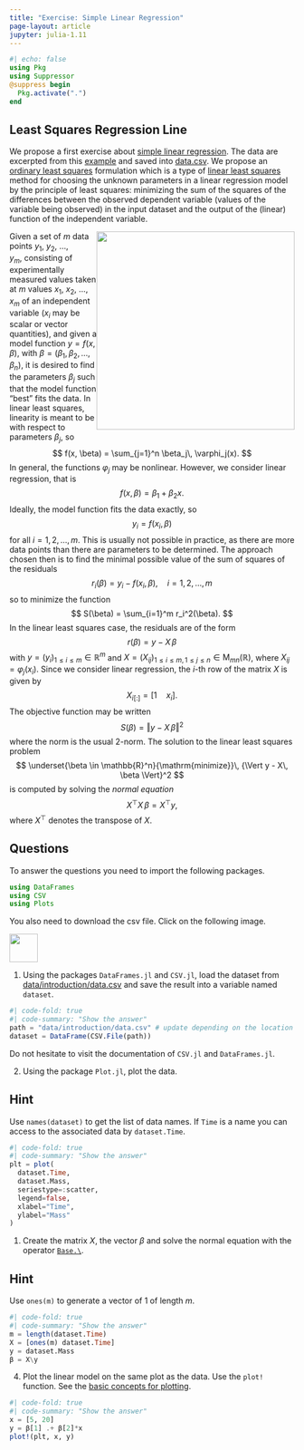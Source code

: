 ```yaml
---
title: "Exercise: Simple Linear Regression"
page-layout: article
jupyter: julia-1.11
---
```


```julia
#| echo: false
using Pkg
using Suppressor
@suppress begin
  Pkg.activate(".")
end
```

## Least Squares Regression Line

We propose a first exercise about [simple linear regression](https://en.wikipedia.org/wiki/Simple_linear_regression). The data are excerpted from this [example](https://www.ncl.ac.uk/webtemplate/ask-assets/external/maths-resources/statistics/regression-and-correlation/simple-linear-regression.html) and saved into [data.csv](data.csv). We propose an [ordinary least squares](https://en.wikipedia.org/wiki/Ordinary_least_squares) formulation which is a type of [linear least squares](https://en.wikipedia.org/wiki/Linear_least_squares) method for choosing the unknown parameters in a linear regression model by the principle of least squares: minimizing the sum of the squares of the differences between the observed dependent variable (values of the variable being observed) in the input dataset and the output of the (linear) function of the independent variable.

<img height="350px" style="float: right;" src="images/Linear_least_squares_example2.svg"/>

Given a set of $m$ data points $y_{1}$, $y_{2}$, $\dots$, $y_{m}$, consisting of experimentally measured values taken at $m$ values $x_{1}$, $x_{2}$, $\dots$, $x_{m}$ of an independent variable ($x_i$ may be scalar or vector quantities), and given a model function $y=f(x,\beta),$ with $\beta =(\beta_{1},\beta_{2},\dots ,\beta_{n})$, it is desired to find the parameters $\beta_j$ such that the model function "best" fits the data. In linear least squares, linearity is meant to be with respect to parameters $\beta_j$, so
$$
  f(x, \beta) = \sum_{j=1}^n \beta_j\, \varphi_j(x).
$$
In general, the functions $\varphi_j$ may be nonlinear. However, we consider linear regression, that is
$$
  f(x, \beta) = \beta_1 + \beta_2 x.
$$
Ideally, the model function fits the data exactly, so 
$$
  y_i = f(x_i, \beta)
$$
for all $i=1, 2, \dots, m$. This is usually not possible in practice, as there are more data points than there are parameters to be determined. The approach chosen then is to find the minimal possible value of the sum of squares of the residuals
$$
  r_i(\beta) = y_i - f(x_i, \beta), \quad i=1, 2, \dots, m
$$
so to minimize the function
$$
  S(\beta) = \sum_{i=1}^m r_i^2(\beta).
$$
In the linear least squares case, the residuals are of the form
$$
  r(\beta) = y - X\, \beta
$$
with $y = (y_i)_{1\le i\le m} \in \mathbb{R}^m$ and $X = (X_{ij})_{1\le i\le m, 1\le j\le n} \in \mathrm{M}_{mn}(\mathbb{R})$, where $X_{ij} = \varphi_j(x_i)$. Since we consider linear regression, the $i$-th row of the matrix $X$ is given by
$$
  X_{i[:]} = [1 \quad x_i].
$$
The objective function may be written
$$
  S(\beta) = {\Vert y - X\, \beta \Vert}^2
$$
where the norm is the usual $2$-norm. The solution to the linear least squares problem
$$
  \underset{\beta \in \mathbb{R}^n}{\mathrm{minimize}}\, {\Vert y - X\, \beta \Vert}^2
$$
is computed by solving the *normal equation*
$$
  X^\top X\, \beta = X^\top y,
$$
where $X^\top$ denotes the transpose of $X$.

## Questions

To answer the questions you need to import the following packages.

```julia
using DataFrames
using CSV
using Plots
```

You also need to download the csv file. Click on the following image.

<a href="data/introduction/data.csv" download>
  <img src="../assets/images/logo-csv-download.png" width="50">
</a>

1. Using the packages `DataFrames.jl` and `CSV.jl`, load the dataset from [data/introduction/data.csv](data/introduction/data.csv) and save the result into a variable named `dataset`.

```julia
#| code-fold: true
#| code-summary: "Show the answer"
path = "data/introduction/data.csv" # update depending on the location of your file
dataset = DataFrame(CSV.File(path))
```

::: {.callout-note}
Do not hesitate to visit the documentation of `CSV.jl` and `DataFrames.jl`.
:::

2. Using the package `Plot.jl`, plot the data. 

::: {.callout-caution collapse="true"}
## Hint

Use `names(dataset)` to get the list of data names. If `Time` is a name you can access to the associated data by `dataset.Time`.
:::

```julia
#| code-fold: true
#| code-summary: "Show the answer"
plt = plot(
  dataset.Time, 
  dataset.Mass,
  seriestype=:scatter, 
  legend=false, 
  xlabel="Time", 
  ylabel="Mass"
)
```

1. Create the matrix $X$, the vector $\beta$ and solve the normal equation with the operator [`Base.\`](https://tinyurl.com/juliadoc-base-backslash).

::: {.callout-caution collapse="true"}
## Hint

Use `ones(m)` to generate a vector of 1 of length $m$.
:::

```julia
#| code-fold: true
#| code-summary: "Show the answer"
m = length(dataset.Time)
X = [ones(m) dataset.Time]
y = dataset.Mass
β = X\y
```

4. Plot the linear model on the same plot as the data. Use the `plot!` function. See the [basic concepts for plotting](https://docs.juliaplots.org/stable/basics/#Basic-Concepts).

```julia
#| code-fold: true
#| code-summary: "Show the answer"
x = [5, 20]
y = β[1] .+ β[2]*x
plot!(plt, x, y)
```